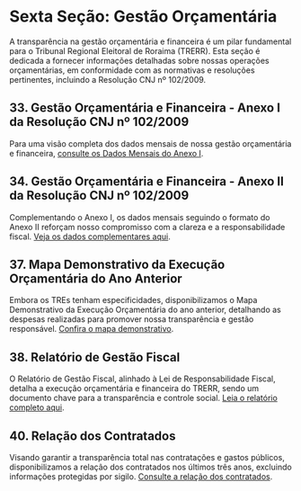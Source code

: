 # Sexta Seção: Gestão Orçamentária

A transparência na gestão orçamentária e financeira é um pilar fundamental para o Tribunal Regional Eleitoral de Roraima (TRERR). Esta seção é dedicada a fornecer informações detalhadas sobre nossas operações orçamentárias, em conformidade com as normativas e resoluções pertinentes, incluindo a Resolução CNJ nº 102/2009.

## 33. Gestão Orçamentária e Financeira - Anexo I da Resolução CNJ nº 102/2009


Para uma visão completa dos dados mensais de nossa gestão orçamentária e financeira, [consulte os Dados Mensais do Anexo I](00.diversos/pagina.em.construcao.qmd).  
<!-- Endereço original: 06.gestao.orcamentaria/33.gestao.orcamentaria.anexoI.qmd -->

## 34. Gestão Orçamentária e Financeira - Anexo II da Resolução CNJ nº 102/2009

Complementando o Anexo I, os dados mensais seguindo o formato do Anexo II reforçam nosso compromisso com a clareza e a responsabilidade fiscal. [Veja os dados complementares aqui](00.diversos/pagina.em.construcao.qmd).  
<!-- Endereço original: 06.gestao.orcamentaria/34.gestao.orcamentaria.anexoII.qmd -->

## 37. Mapa Demonstrativo da Execução Orçamentária do Ano Anterior

Embora os TREs tenham especificidades, disponibilizamos o Mapa Demonstrativo da Execução Orçamentária do ano anterior, detalhando as despesas realizadas para promover nossa transparência e gestão responsável. [Confira o mapa demonstrativo](00.diversos/pagina.em.construcao.qmd).  
<!-- Endereço original: 06.gestao.orcamentaria/37.execucao.orcamentaria.ano.anterior.qmd -->

## 38. Relatório de Gestão Fiscal

O Relatório de Gestão Fiscal, alinhado à Lei de Responsabilidade Fiscal, detalha a execução orçamentária e financeira do TRERR, sendo um documento chave para a transparência e controle social. [Leia o relatório completo aqui](00.diversos/pagina.em.construcao.qmd).  
<!-- Endereço original: 06.gestao.orcamentaria/38.relatorio.gestao.fiscal.qmd -->

## 40. Relação dos Contratados
Visando garantir a transparência total nas contratações e gastos públicos, disponibilizamos a relação dos contratados nos últimos três anos, excluindo informações protegidas por sigilo. [Consulte a relação dos contratados](00.diversos/pagina.em.construcao.qmd).  
<!-- Endereço original: 06.gestao.orcamentaria/40.relacao.contratados.qmd -->